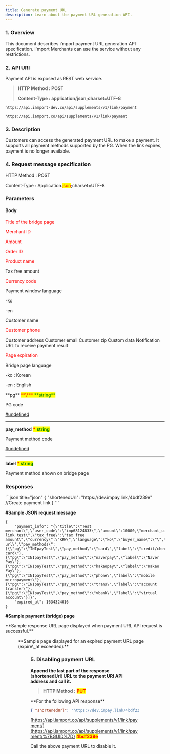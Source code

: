```yaml
---
title: Generate payment URL
description: Learn about the payment URL generation API.
---
```




### 1. Overview

This document describes i'mport payment URL generation API specification. i'mport Merchants can use the service without any restrictions.

### 2. API URI

Payment API is exposed as REST web service.

> **HTTP Method : POST**
>
> **Content-Type : application/json;charset=UTF-8**

<Tabs>
<Tab title="Development">

```url title="URI"
https://api.iamport-dev.co/api/supplements/v1/link/payment
```

</Tab>

<Tab title="Prod">

```title="URI"
https://api.iamport.co/api/supplements/v1/link/payment
```

</Tab>
</Tabs>

### 3. Description

Customers can access the generated payment URL to make a payment. It supports all payment methods supported by the PG. When the link expires, payment is no longer available.

### 4. Request message specification

<Swagger method="post" path="/payment" baseUrl="https://api.iamport.co/api/supplements/v1/link" summary="Creates a payment URL.">
<SwaggerDescription>
HTTP Method : POST

Content-Type : Application.<mark style="color:red;">json</mark>;charset=UTF-8

</SwaggerDescription>

### Parameters

#### Body

<SwaggerParameter name="title" type="String" required="true">
<mark style="color:red;">

Title of the bridge page

</mark>

</SwaggerParameter>
<SwaggerParameter name="user_code" type="String" required="true">
<mark style="color:red;">

Merchant ID

</mark>

</SwaggerParameter>
<SwaggerParameter name="amount" type="integer" required="true">
<mark style="color:red;">

Amount

</mark>

</SwaggerParameter>
<SwaggerParameter name="merchant_uid" type="String" required="true">
<mark style="color:red;">

Order ID

</mark>

</SwaggerParameter>
<SwaggerParameter name="name" type="String" required="true">
<mark style="color:red;">

Product name

</mark>

</SwaggerParameter>
<SwaggerParameter name="tax_free" type="integer" required="false">
Tax free amount

</SwaggerParameter>
<SwaggerParameter name="currency" type="String" required="true">
<mark style="color:red;">

Currency code

</mark>

</SwaggerParameter>
<SwaggerParameter name="language" type="String" required="false">
Payment window language

\-ko

\-en

</SwaggerParameter>
<SwaggerParameter name="buyer_name" type="String" required="false">
Customer name

</SwaggerParameter>
<SwaggerParameter name="buyer_tel" type="String" required="true">
<mark style="color:red;">

Customer phone

</mark>

</SwaggerParameter>
<SwaggerParameter name="buyer_addr" type="String" required="false">
Customer address

</SwaggerParameter>
<SwaggerParameter name="buyer_email" type="String" required="false">
Customer email

</SwaggerParameter>
<SwaggerParameter name="buyer_postcode" type="String" required="false">
Customer zip

</SwaggerParameter>
<SwaggerParameter name="custom_data" type="Object" required="false">
Custom data

</SwaggerParameter>
<SwaggerParameter name="notice_url" type="String" required="false">
Notification URL to receive payment result

</SwaggerParameter>
<SwaggerParameter name="expire_at" type="String" required="true">
<mark style="color:red;">

Page expiration

</mark>

</SwaggerParameter>
<SwaggerParameter name="display_language" type="String" required="false">
Bridge page language

\-ko : Korean

\-en : English

</SwaggerParameter>
<SwaggerParameter name="pay_methods" type="Object" required="true">
**pg** <mark style="color:red;"> **\*** </mark> <mark style="color:green;"> **string** </mark>

PG code

[#undefined](../sdk/javascript-sdk/rps#undefined "mention")

---

**pay_method** <mark style="color:red;"> **\*** </mark> <mark style="color:green;"> **string** </mark>

Payment method code

[#undefined](../sdk/javascript-sdk/rps#undefined "mention")

---

**label** <mark style="color:red;"> **\*** </mark> <mark style="color:green;"> **string** </mark>

Payment method shown on bridge page

</SwaggerParameter>

### Responses

<SwaggerResponse status="200: OK" description="Success">
```json title="json"
{
    "shortenedUrl": "https://dev.impay.link/4bdf239e"  //Create payment link 
}
```

</SwaggerResponse>

</Swagger>

**#Sample JSON request message**

```title="json"
{
    "payment_info": "{\"title\":\"Test merchant\",\"user_code\":\"imp68124833\",\"amount\":10000,\"merchant_uid\":\"merchant_1630665784552\",\"name\":\"payment link test\",\"tax_free\":\"tax free amount\",\"currency\":\"KRW\",\"language\":\"ko\",\"buyer_name\":\"\",\"buyer_tel\":\"\",\"buyer_addr\":\"\",\"buyer_email\":\"\",\"buyer_postcode\":\"\",\"custom_data\":\"json_object\",\"notice_url\":\"notification url\",\"pay_methods\":[{\"pg\":\"INIpayTest\",\"pay_method\":\"card\",\"label\":\"credit/check card\"},{\"pg\":\"INIpayTest\",\"pay_method\":\"naverpay\",\"label\":\"Naver Pay\"},{\"pg\":\"INIpayTest\",\"pay_method\":\"kakaopay\",\"label\":\"Kakao Pay\"},{\"pg\":\"INIpayTest\",\"pay_method\":\"phone\",\"label\":\"mobile micropayment\"},{\"pg\":\"INIpayTest\",\"pay_method\":\"trans\",\"label\":\"account transfer\"},{\"pg\":\"INIpayTest\",\"pay_method\":\"vbank\",\"label\":\"virtual account\"}]}",
    "expired_at": 1634324016
}
```

**#Sample payment (bridge) page**

<Tabs>
<Tab title="Payment (bridge) page">
**Sample response URL page displayed when payment URL API request is successful.**

<Figure src="/gitbook-assets/en/image (135).png" caption="Payment URL page" />

</Tab>

<Tab title=" Expired (bridge) page">
**Sample page displayed for an expired payment URL page (expire\_at exceeded).**

<Figure
  src="/gitbook-assets/en/image (137).png"
  caption="Payment URL expired page"
/>

</Tab>
</Tabs>

### 5. Disabling payment URL

**Append the last part of the response** (**shortenedUrl**) **URL to the payment URI API address and call it.**

> **HTTP Method :** <mark style="color:red;"> **PUT** </mark>

<Hint style="success">
**For the following API response**

```json
{ "shortenedUrl": "https://dev.impay.link/4bdf239e" }
```

[https://api.iamport.co/api/supplements/v1/link/payment/](https://api.iamport.co/api/supplements/v1/link/payment/%7BGUID%7D) <mark style="color:red;"> **4bdf239e** </mark>

Call the above payment URL to disable it.

</Hint>
